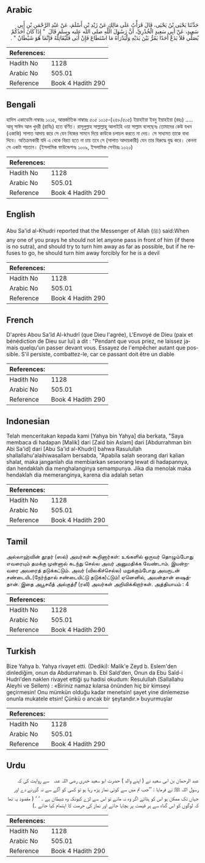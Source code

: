 ## Arabic


<div dir="rtl" lang="ar" style={{fontSize:'larger',backgroundColor:'#f8f9fa',padding:20}}>
حَدَّثَنَا يَحْيَى بْنُ يَحْيَى، قَالَ قَرَأْتُ عَلَى مَالِكٍ عَنْ زَيْدِ بْنِ أَسْلَمَ، عَنْ عَبْدِ الرَّحْمَنِ بْنِ أَبِي سَعِيدٍ، عَنْ أَبِي سَعِيدٍ الْخُدْرِيِّ، أَنَّ رَسُولَ اللَّهِ صلى الله عليه وسلم قَالَ ‏ "‏ إِذَا كَانَ أَحَدُكُمْ يُصَلِّي فَلاَ يَدَعْ أَحَدًا يَمُرُّ بَيْنَ يَدَيْهِ وَلْيَدْرَأْهُ مَا اسْتَطَاعَ فَإِنْ أَبَى فَلْيُقَاتِلْهُ فَإِنَّمَا هُوَ شَيْطَانٌ ‏"‏ ‏.‏
</div>
<div style={{backgroundColor:'#f8f9fa',padding:20, marginBottom: 10}}><table> <thead> <tr> <th>References:</th> <th></th> </tr> </thead> <tbody><tr><td>Hadith No</td><td>1128</td></tr><tr><td>Arabic No</td><td>505.01</td></tr><tr><td>Reference</td><td>Book 4 Hadith 290</td></tr></tbody></table></div>

## Bengali


<div dir="ltr" lang="bn" style={{fontSize:'larger',backgroundColor:'#f8f9fa',padding:20}}>
হাদিস একাডেমি নাম্বারঃ ১০১৫, আন্তর্জাতিক নাম্বারঃ ৫০৫ ১০১৫-(২৫৮/৫০৫) ইয়াহইয়া ইবনু ইয়াহইয়া (রহঃ) ..... আবূ সাঈদ আল খুদরী (রাযিঃ) হতে বর্ণিত। রাসূলুল্লাহ সাল্লাল্লাহু আলাইহি ওয়া সাল্লাম বলেছেনঃ তোমাদের কেউ যখন (একাকি) সালাত আদায় করে সে যেন নিজের সামনে দিয়ে কাউকে চলাচল করতে না দেয়। সে সাধ্যমত তাকে বাধা দিবে। অতিক্রমকারী যদি এ থেকে বিরত হতে না চায় তবে সে (সালাত আদায়কারী) যেন তার বিরুদ্ধে যুদ্ধ করে। কেননা সে একটা শয়তান। (ইসলামিক ফাউন্ডেশনঃ ১০০৯, ইসলামিক সেন্টারঃ ১০২০)
</div>
<div style={{backgroundColor:'#f8f9fa',padding:20, marginBottom: 10}}><table> <thead> <tr> <th>References:</th> <th></th> </tr> </thead> <tbody><tr><td>Hadith No</td><td>1128</td></tr><tr><td>Arabic No</td><td>505.01</td></tr><tr><td>Reference</td><td>Book 4 Hadith 290</td></tr></tbody></table></div>

## English


<div dir="ltr" lang="en" style={{fontSize:'larger',backgroundColor:'#f8f9fa',padding:20}}>
Abu Sa'id al-Khudri reported that the Messenger of Allah (ﷺ) said:When any one of you prays he should not let anyone pass in front of him (if there is no sutra), and should try to turn him away as far as possible, but if he refuses to go, he should turn him away forcibly for he is a devil
</div>
<div style={{backgroundColor:'#f8f9fa',padding:20, marginBottom: 10}}><table> <thead> <tr> <th>References:</th> <th></th> </tr> </thead> <tbody><tr><td>Hadith No</td><td>1128</td></tr><tr><td>Arabic No</td><td>505.01</td></tr><tr><td>Reference</td><td>Book 4 Hadith 290</td></tr></tbody></table></div>

## French


<div dir="ltr" lang="fr" style={{fontSize:'larger',backgroundColor:'#f8f9fa',padding:20}}>
D'après Abou Sa'îd Al-khudrî (que Dieu l'agrée), L'Envoyé de Dieu (paix et bénédiction de Dieu sur lui) a dit : "Pendant que vous priez, ne laissez jamais quelqu'un passer devant vous. Essayez de l'empêcher autant que possible. S'il persiste, combattez-le, car ce passant doit être un diable
</div>
<div style={{backgroundColor:'#f8f9fa',padding:20, marginBottom: 10}}><table> <thead> <tr> <th>References:</th> <th></th> </tr> </thead> <tbody><tr><td>Hadith No</td><td>1128</td></tr><tr><td>Arabic No</td><td>505.01</td></tr><tr><td>Reference</td><td>Book 4 Hadith 290</td></tr></tbody></table></div>

## Indonesian


<div dir="ltr" lang="id" style={{fontSize:'larger',backgroundColor:'#f8f9fa',padding:20}}>
Telah menceritakan kepada kami [Yahya bin Yahya] dia berkata, "Saya membaca di hadapan [Malik] dari [Zaid bin Aslam] dari [Abdurrahman bin Abi Sa'id] dari [Abu Sa'id al-Khudri] bahwa Rasulullah shallallahu'alaihiwasallam bersabda, "Apabila salah seorang dari kalian shalat, maka janganlah dia membiarkan seseorang lewat di hadapannya, dan hendaklah dia menghalanginya semampunya. Jika dia menolak maka hendaklah dia memeranginya, karena dia adalah setan
</div>
<div style={{backgroundColor:'#f8f9fa',padding:20, marginBottom: 10}}><table> <thead> <tr> <th>References:</th> <th></th> </tr> </thead> <tbody><tr><td>Hadith No</td><td>1128</td></tr><tr><td>Arabic No</td><td>505.01</td></tr><tr><td>Reference</td><td>Book 4 Hadith 290</td></tr></tbody></table></div>

## Tamil


<div dir="ltr" lang="ta" style={{fontSize:'larger',backgroundColor:'#f8f9fa',padding:20}}>
அல்லாஹ்வின் தூதர் (ஸல்) அவர்கள் கூறினார்கள்: உங்களில் ஒருவர் தொழும்போது எவரையும் தமக்கு முன்னால் கடந்து செல்ல அவர் அனுமதிக்க வேண்டாம். இயன்றவரை அவரைத் தடுக்கட்டும். அவர் (விலகிச்செல்ல) மறுக்கும்போது அவருடன் சண்டையிட(நேர்ந்தால் சண்டையிட்டு தடுக்க)ட்டும்! ஏனெனில், அவன்தான் ஷைத்தான். இதை அபூசயீத் அல்குத்ரீ (ரலி) அவர்கள் அறிவிக்கிறார்கள். அத்தியாயம் : 4
</div>
<div style={{backgroundColor:'#f8f9fa',padding:20, marginBottom: 10}}><table> <thead> <tr> <th>References:</th> <th></th> </tr> </thead> <tbody><tr><td>Hadith No</td><td>1128</td></tr><tr><td>Arabic No</td><td>505.01</td></tr><tr><td>Reference</td><td>Book 4 Hadith 290</td></tr></tbody></table></div>

## Turkish


<div dir="ltr" lang="tr" style={{fontSize:'larger',backgroundColor:'#f8f9fa',padding:20}}>
Bize Yahya b. Yahya rivayet etti. (Dediki): Malik'e Zeyd b. Eslem'den dinlediğim, onun da Abdurrahman b. Ebî Sald'den, Onun da Ebu Saîd-i Hudri'den naklen rivayet ettiği şu hadisi okudum: Resulullah (Sallallahu Aleyhi ve Sellem) : «Biriniz namaz kılarsa önünden hiç bir kimseyi geçirmesin! Onu mümkün olduğu kadar menetsin! şayet yine dinlemezse onunla mukatele etsin! Çünkü o ancak bir şeytandır.» buyurmuşlar
</div>
<div style={{backgroundColor:'#f8f9fa',padding:20, marginBottom: 10}}><table> <thead> <tr> <th>References:</th> <th></th> </tr> </thead> <tbody><tr><td>Hadith No</td><td>1128</td></tr><tr><td>Arabic No</td><td>505.01</td></tr><tr><td>Reference</td><td>Book 4 Hadith 290</td></tr></tbody></table></div>

## Urdu


<div dir="rtl" lang="ur" style={{fontSize:'larger',backgroundColor:'#f8f9fa',padding:20}}>
عبد الرحمان بن ابی سعید نے ( اپنے والد ) حضرت ابو سعید خدری ‌رضی ‌اللہ ‌عنہ ‌ ‌ سے روایت کی کہ رسول اللہ ﷺ نے فرمایا : ’’جب تم میں سے کوئی نماز پڑھ رہا ہو تو کسی کو آگے سے نہ گزرنے دے اور جہاں تک ممکن ہو اس کو ہٹائے اگر وہ نہ مانے تو اس سے لڑے کیونکہ وہ شیطان ہے ۔ ‘ ‘ ( مقصود یہ تھا کہ لوگوں کو اس گناہ سے ہر قیمت پر بچایا جائے اور نماز کی حرمت کا اہتمام کیا جائے ۔)
</div>
<div style={{backgroundColor:'#f8f9fa',padding:20, marginBottom: 10}}><table> <thead> <tr> <th>References:</th> <th></th> </tr> </thead> <tbody><tr><td>Hadith No</td><td>1128</td></tr><tr><td>Arabic No</td><td>505.01</td></tr><tr><td>Reference</td><td>Book 4 Hadith 290</td></tr></tbody></table></div>